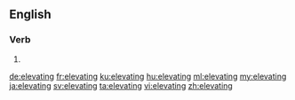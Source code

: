 ==English==

===Verb===
{{head|en|present participle}}

# {{present participle of|elevate|lang=en}}

[[de:elevating]]
[[fr:elevating]]
[[ku:elevating]]
[[hu:elevating]]
[[ml:elevating]]
[[my:elevating]]
[[ja:elevating]]
[[sv:elevating]]
[[ta:elevating]]
[[vi:elevating]]
[[zh:elevating]]